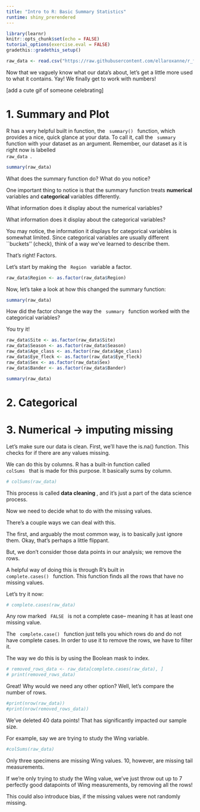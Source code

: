 ```yaml
---
title: "Intro to R: Basic Summary Statistics"
runtime: shiny_prerendered
---
```


```r
library(learnr)
knitr::opts_chunk$set(echo = FALSE)
tutorial_options(exercise.eval = FALSE)
gradethis::gradethis_setup()
```

```r
raw_data <- read.csv("https://raw.githubusercontent.com/ellaroxanne/r_first_data_project/refs/heads/main/data_and_metadata/BLOY_morphology_AlaskaBC.csv")
```

Now that we vaguely know what our data's about, let's get a little more used to what it contains. 
Yay! We finally get to work with numbers!

[add a cute gif of someone celebrating]

# 1. Summary and Plot

R has a very helpful built in function, the <code> summary() </code> function, which provides a nice, quick glance at your data. 
To call it, call the <code> summary </code> function with your dataset as an argument.
Remember, our dataset as it is right now is labelled <code> raw_data </code>. 

```r
summary(raw_data)
```

What does the summary function do? What do you notice? 

<!-- Textbox -->

One important thing to notice is that the summary function treats <b> numerical </b> variables and <b> categorical </b> variables differently. 

What information does it display about the numerical variables? 

<!-- Defs of numerical and categorical can be placed in lesson 0 -->

<!-- Textbox -->

What information does it display about the categorical variables? 

<!-- Textbox -->

You may notice, the information it displays for categorical variables is somewhat limited. 
Since categorical variables are usually different ``buckets'' (check), think of a way we've learned to describe them.

That's right! Factors. 

Let's start by making the <code> Region </code> variable a factor. 

<!-- Progressive hints: as.factor() function
Arguments is the column
Index a column with $ -->

```r
raw_data$Region <- as.factor(raw_data$Region)
```

Now, let's take a look at how this changed the summary function:

```r
summary(raw_data)
```

How did the factor change the way the <code> summary </code> function worked with the categorical variables? 

<!-- Textbox -->

You try it!

```r
raw_data$Site <- as.factor(raw_data$Site)
raw_data$Season <- as.factor(raw_data$Season)
raw_data$Age_class <- as.factor(raw_data$Age_class)
raw_data$Eye_fleck <- as.factor(raw_data$Eye_fleck)
raw_data$Sex <- as.factor(raw_data$Sex)
raw_data$Bander <- as.factor(raw_data$Bander)
```

```r
summary(raw_data)
```
# 2. Categorical 




# 3. Numerical -> imputing missing

Let's make sure our data is clean. First, we'll have the is.na() function. This checks for if there are any values missing. 

We can do this by columns. R has a built-in function called <code> colSums </code> that is made for this purpose. It basically sums by column.

```r
# colSums(raw_data)
```

This process is called <b> data cleaning </b>, and it's just a part of the data science process. 

Now we need to decide what to do with the missing values. 

There's a couple ways we can deal with this. 

The first, and arguably the most common way, is to basically just ignore them. 
Okay, that's perhaps a little flippant. 

But, we don't consider those data points in our analysis; we remove the rows. 

A helpful way of doing this is through R's built in <code> complete.cases() </code> function. 
This function finds all the rows that have no missing values. 

Let's try it now: 

<!-- interactive code box where user can type it themself-->

```r
# complete.cases(raw_data)
```

Any row marked <code> FALSE </code> is not a complete case-- meaning it has at least one missing value. 

The <code> complete.case() </code> function just tells you which rows do and do not have complete cases. 
In order to use it to remove the rows, we have to filter it. 

The way we do this is by using the Boolean mask to index. 

```r
# removed_rows_data <- raw_data[complete.cases(raw_data), ]
# print(removed_rows_data)
```

<!-- Go over indexing in 00 lesson-->

Great! Why would we need any other option? 
Well, let's compare the number of rows. 

```r
#print(nrow(raw_data))
#print(nrow(removed_rows_data))
```

We've deleted 40 data points! That has significantly impacted our sample size. 

For example, say we are trying to study the Wing variable. 

```r
#colSums(raw_data)
```
Only three specimens are missing Wing values. 10, however, are missing tail measurements. 

If we're only trying to study the Wing value, we've just throw out up to 7 perfectly good datapoints of Wing measurements, by removing all the rows!

This could also introduce bias, if the missing values were not randomly missing. 

<!-- Can o' worms ^ -->


